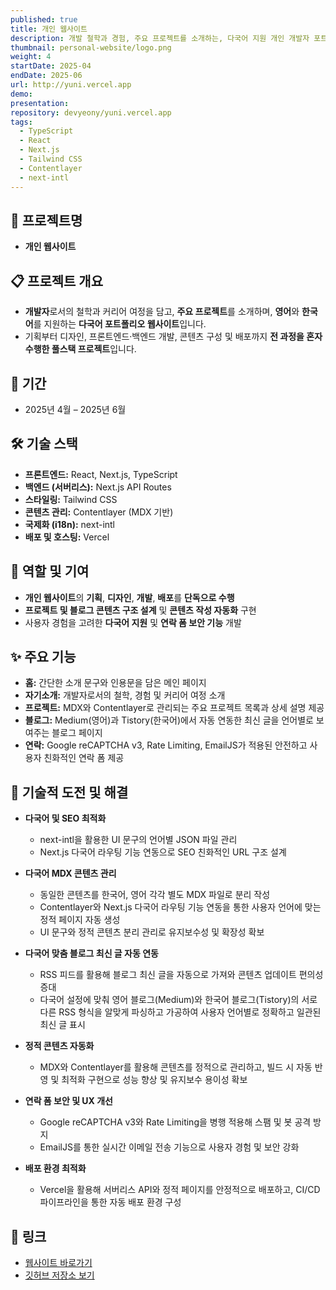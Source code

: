 ```yaml
---
published: true
title: 개인 웹사이트
description: 개발 철학과 경험, 주요 프로젝트를 소개하는, 다국어 지원 개인 개발자 포트폴리오 웹사이트
thumbnail: personal-website/logo.png
weight: 4
startDate: 2025-04
endDate: 2025-06
url: http://yuni.vercel.app
demo: 
presentation: 
repository: devyeony/yuni.vercel.app
tags:
  - TypeScript
  - React
  - Next.js
  - Tailwind CSS
  - Contentlayer
  - next-intl
---
```


## 📌 프로젝트명
- **개인 웹사이트**

## 📋 프로젝트 개요
- **개발자**로서의 철학과 커리어 여정을 담고, **주요 프로젝트**를 소개하며, **영어**와 **한국어**를 지원하는 **다국어 포트폴리오 웹사이트**입니다. 
- 기획부터 디자인, 프론트엔드·백엔드 개발, 콘텐츠 구성 및 배포까지 **전 과정을 혼자 수행한 풀스택 프로젝트**입니다.

## 📅 기간
- 2025년 4월 – 2025년 6월

## 🛠 기술 스택
- **프론트엔드:** React, Next.js, TypeScript
- **백엔드 (서버리스):** Next.js API Routes
- **스타일링:** Tailwind CSS
- **콘텐츠 관리:** Contentlayer (MDX 기반)
- **국제화 (i18n):** next-intl
- **배포 및 호스팅:** Vercel

## 👤 역할 및 기여
- **개인 웹사이트**의 **기획**, **디자인**, **개발**, **배포**를 **단독으로 수행**
- **프로젝트 및 블로그 콘텐츠 구조 설계** 및 **콘텐츠 작성 자동화** 구현
- 사용자 경험을 고려한 **다국어 지원** 및 **연락 폼 보안 기능** 개발

## ✨ 주요 기능
- **홈:** 간단한 소개 문구와 인용문을 담은 메인 페이지
- **자기소개:** 개발자로서의 철학, 경험 및 커리어 여정 소개
- **프로젝트:** MDX와 Contentlayer로 관리되는 주요 프로젝트 목록과 상세 설명 제공
- **블로그:** Medium(영어)과 Tistory(한국어)에서 자동 연동한 최신 글을 언어별로 보여주는 블로그 페이지
- **연락:** Google reCAPTCHA v3, Rate Limiting, EmailJS가 적용된 안전하고 사용자 친화적인 연락 폼 제공

## 🚀 기술적 도전 및 해결
- **다국어 및 SEO 최적화**  
  - next-intl을 활용한 UI 문구의 언어별 JSON 파일 관리  
  - Next.js 다국어 라우팅 기능 연동으로 SEO 친화적인 URL 구조 설계

- **다국어 MDX 콘텐츠 관리**  
  - 동일한 콘텐츠를 한국어, 영어 각각 별도 MDX 파일로 분리 작성  
  - Contentlayer와 Next.js 다국어 라우팅 기능 연동을 통한 사용자 언어에 맞는 정적 페이지 자동 생성  
  - UI 문구와 정적 콘텐츠 분리 관리로 유지보수성 및 확장성 확보

- **다국어 맞춤 블로그 최신 글 자동 연동**  
  - RSS 피드를 활용해 블로그 최신 글을 자동으로 가져와 콘텐츠 업데이트 편의성 증대  
  - 다국어 설정에 맞춰 영어 블로그(Medium)와 한국어 블로그(Tistory)의 서로 다른 RSS 형식을 알맞게 파싱하고 가공하여 사용자 언어별로 정확하고 일관된 최신 글 표시

- **정적 콘텐츠 자동화**  
  - MDX와 Contentlayer를 활용해 콘텐츠를 정적으로 관리하고, 빌드 시 자동 반영 및 최적화 구현으로 성능 향상 및 유지보수 용이성 확보

- **연락 폼 보안 및 UX 개선**  
  - Google reCAPTCHA v3와 Rate Limiting을 병행 적용해 스팸 및 봇 공격 방지  
  - EmailJS를 통한 실시간 이메일 전송 기능으로 사용자 경험 및 보안 강화

- **배포 환경 최적화**  
  - Vercel을 활용해 서버리스 API와 정적 페이지를 안정적으로 배포하고, CI/CD 파이프라인을 통한 자동 배포 환경 구성

## 🔗 링크
- <a href="https://yuni.vercel.app" target="_blank">웹사이트 바로가기</a>
- <a href="https://github.com/devyeony/yuni.vercel.app" target="_blank">깃허브 저장소 보기</a>
